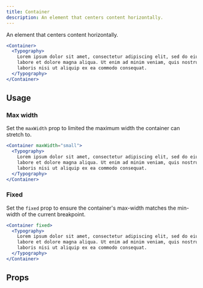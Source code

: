 ```yaml
---
title: Container
description: An element that centers content horizontally.
---
```


An element that centers content horizontally.

```jsx live
<Container>
  <Typography>
    Lorem ipsum dolor sit amet, consectetur adipiscing elit, sed do eiusmod tempor incididunt ut
    labore et dolore magna aliqua. Ut enim ad minim veniam, quis nostrud exercitation ullamco
    laboris nisi ut aliquip ex ea commodo consequat.
  </Typography>
</Container>
```

## Usage

### Max width

Set the `maxWidth` prop to limited the maximum width the container can stretch to.

```jsx live
<Container maxWidth="small">
  <Typography>
    Lorem ipsum dolor sit amet, consectetur adipiscing elit, sed do eiusmod tempor incididunt ut
    labore et dolore magna aliqua. Ut enim ad minim veniam, quis nostrud exercitation ullamco
    laboris nisi ut aliquip ex ea commodo consequat.
  </Typography>
</Container>
```

### Fixed

Set the `fixed` prop to ensure the container's max-width matches the min-width of the current
breakpoint.

```jsx live
<Container fixed>
  <Typography>
    Lorem ipsum dolor sit amet, consectetur adipiscing elit, sed do eiusmod tempor incididunt ut
    labore et dolore magna aliqua. Ut enim ad minim veniam, quis nostrud exercitation ullamco
    laboris nisi ut aliquip ex ea commodo consequat.
  </Typography>
</Container>
```

## Props

<PropsTable component="Container" />
